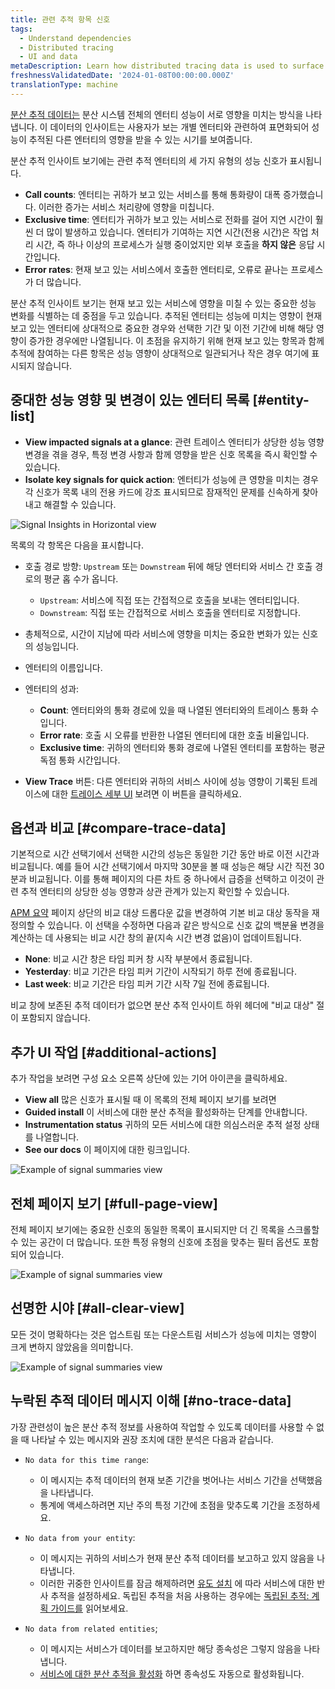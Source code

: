 ```yaml
---
title: 관련 추적 항목 신호
tags:
  - Understand dependencies
  - Distributed tracing
  - UI and data
metaDescription: Learn how distributed tracing data is used to surface performance impacts caused by traced entities.
freshnessValidatedDate: '2024-01-08T00:00:00.000Z'
translationType: machine
---
```


[분산 추적 데이터는](/docs/distributed-tracing/concepts/how-new-relic-distributed-tracing-works/#trace-structure) 분산 시스템 전체의 엔터티 성능이 서로 영향을 미치는 방식을 나타냅니다. 이 데이터의 인사이트는 사용자가 보는 개별 엔터티와 관련하여 표면화되어 성능이 추적된 다른 엔터티의 영향을 받을 수 있는 시기를 보여줍니다.

분산 추적 인사이트 보기에는 관련 추적 엔터티의 세 가지 유형의 성능 신호가 표시됩니다.

* <DNT>**Call counts**</DNT>: 엔터티는 귀하가 보고 있는 서비스를 통해 통화량이 대폭 증가했습니다. 이러한 증가는 서비스 처리량에 영향을 미칩니다.
* <DNT>**Exclusive time**</DNT>: 엔터티가 귀하가 보고 있는 서비스로 전화를 걸어 지연 시간이 훨씬 더 많이 발생하고 있습니다. 엔터티가 기여하는 지연 시간(전용 시간)은 작업 처리 시간, 즉 하나 이상의 프로세스가 실행 중이었지만 외부 호출을 **하지 않은** 응답 시간입니다.
* <DNT>**Error rates**</DNT>: 현재 보고 있는 서비스에서 호출한 엔터티로, 오류로 끝나는 프로세스가 더 많습니다.

분산 추적 인사이트 보기는 현재 보고 있는 서비스에 영향을 미칠 수 있는 중요한 성능 변화를 식별하는 데 중점을 두고 있습니다. 추적된 엔터티는 성능에 미치는 영향이 현재 보고 있는 엔터티에 상대적으로 중요한 경우와 선택한 기간 및 이전 기간에 비해 해당 영향이 증가한 경우에만 나열됩니다. 이 초점을 유지하기 위해 현재 보고 있는 항목과 함께 추적에 참여하는 다른 항목은 성능 영향이 상대적으로 일관되거나 작은 경우 여기에 표시되지 않습니다.

## 중대한 성능 영향 및 변경이 있는 엔터티 목록 [#entity-list]

* <DNT>**View impacted signals at a glance**</DNT>: 관련 트레이스 엔터티가 상당한 성능 영향 변경을 겪을 경우, 특정 변경 사항과 함께 영향을 받은 신호 목록을 즉시 확인할 수 있습니다.
* <DNT>**Isolate key signals for quick action**</DNT>: 엔터티가 성능에 큰 영향을 미치는 경우 각 신호가 목록 내의 전용 카드에 강조 표시되므로 잠재적인 문제를 신속하게 찾아내고 해결할 수 있습니다.

<img title="Signal Insights in Horizontal view" alt="Signal Insights in Horizontal view" src="/images/apm_screenshot-crop_distributed-tracing-in-the-apm-summary-page.webp" />

목록의 각 항목은 다음을 표시합니다.

* 호출 경로 방향: `Upstream` 또는 `Downstream` 뒤에 해당 엔터티와 서비스 간 호출 경로의 평균 홉 수가 옵니다.

  * `Upstream`: 서비스에 직접 또는 간접적으로 호출을 보내는 엔터티입니다.
  * `Downstream`: 직접 또는 간접적으로 서비스 호출을 엔터티로 지정합니다.

* 총체적으로, 시간이 지남에 따라 서비스에 영향을 미치는 중요한 변화가 있는 신호의 성능입니다.

* 엔터티의 이름입니다.

* 엔터티의 성과:

  * <DNT>**Count**</DNT>: 엔터티와의 통화 경로에 있을 때 나열된 엔터티와의 트레이스 통화 수입니다.
  * <DNT>**Error rate**</DNT>: 호출 시 오류를 반환한 나열된 엔터티에 대한 호출 비율입니다.
  * <DNT>**Exclusive time**</DNT>: 귀하의 엔터티와 통화 경로에 나열된 엔터티를 포함하는 평균 독점 통화 시간입니다.

* <DNT>**View Trace**</DNT> 버튼: 다른 엔터티와 귀하의 서비스 사이에 성능 영향이 기록된 트레이스에 대한 [트레이스 세부 UI](/docs/distributed-tracing/ui-data/trace-details/) 보려면 이 버튼을 클릭하세요.

## 옵션과 비교 [#compare-trace-data]

기본적으로 시간 선택기에서 선택한 시간의 성능은 동일한 기간 동안 바로 이전 시간과 비교됩니다. 예를 들어 시간 선택기에서 마지막 30분을 볼 때 성능은 해당 시간 직전 30분과 비교됩니다. 이를 통해 페이지의 다른 차트 중 하나에서 급증을 선택하고 이것이 관련 추적 엔터티의 상당한 성능 영향과 상관 관계가 있는지 확인할 수 있습니다.

[APM 요약](/docs/apm/agents/manage-apm-agents/agent-data/triage-run-diagnostics/) 페이지 상단의 비교 대상 드롭다운 값을 변경하여 기본 비교 대상 동작을 재정의할 수 있습니다. 이 선택을 수정하면 다음과 같은 방식으로 신호 값의 백분율 변경을 계산하는 데 사용되는 비교 시간 창의 끝(지속 시간 변경 없음)이 업데이트됩니다.

* <DNT>**None**</DNT>: 비교 시간 창은 타임 피커 창 시작 부분에서 종료됩니다.
* <DNT>**Yesterday**</DNT>: 비교 기간은 타임 피커 기간이 시작되기 하루 전에 종료됩니다.
* <DNT>**Last week**</DNT>: 비교 기간은 타임 피커 기간 시작 7일 전에 종료됩니다.

비교 창에 보존된 추적 데이터가 없으면 분산 추적 인사이트 하위 헤더에 &quot;비교 대상&quot; 절이 포함되지 않습니다.

## 추가 UI 작업 [#additional-actions]

추가 작업을 보려면 구성 요소 오른쪽 상단에 있는 기어 아이콘을 클릭하세요.

* <DNT>**View all**</DNT> 많은 신호가 표시될 때 이 목록의 전체 페이지 보기를 보려면
* <DNT>**Guided install**</DNT> 이 서비스에 대한 분산 추적을 활성화하는 단계를 안내합니다.
* <DNT>**Instrumentation status**</DNT> 귀하의 모든 서비스에 대한 의심스러운 추적 설정 상태를 나열합니다.
* <DNT>**See our docs**</DNT> 이 페이지에 대한 링크입니다.

<img title="Signal summaries example" alt="Example of signal summaries view" src="/images/distributed-tracing_signal-summaries_controls.webp" />

## 전체 페이지 보기 [#full-page-view]

전체 페이지 보기에는 중요한 신호의 동일한 목록이 표시되지만 더 긴 목록을 스크롤할 수 있는 공간이 더 많습니다. 또한 특정 유형의 신호에 초점을 맞추는 필터 옵션도 포함되어 있습니다.

<img title="Signal summaries example" alt="Example of signal summaries view" src="/images/distributed-tracing_entity-summaries_full_page.webp" />

## 선명한 시야 [#all-clear-view]

모든 것이 명확하다는 것은 업스트림 또는 다운스트림 서비스가 성능에 미치는 영향이 크게 변하지 않았음을 의미합니다.

<img title="Signal summaries example" alt="Example of signal summaries view" src="/images/distributed-tracing_signal-summaries-with-all-clear-example.webp" />

## 누락된 추적 데이터 메시지 이해 [#no-trace-data]

가장 관련성이 높은 분산 추적 정보를 사용하여 작업할 수 있도록 데이터를 사용할 수 없을 때 나타날 수 있는 메시지와 권장 조치에 대한 분석은 다음과 같습니다.

* `No data for this time range`:

  * 이 메시지는 추적 데이터의 현재 보존 기간을 벗어나는 서비스 기간을 선택했음을 나타냅니다.
  * 통계에 액세스하려면 지난 주의 특정 기간에 초점을 맞추도록 기간을 조정하세요.

* `No data from your entity`:

  * 이 메시지는 귀하의 서비스가 현재 분산 추적 데이터를 보고하고 있지 않음을 나타냅니다.
  * 이러한 귀중한 인사이트를 잠금 해제하려면 [유도 설치](https://onenr.io/0OQM6lV3DwG) 에 따라 서비스에 대한 반사 추적을 설정하세요. 독립된 추적을 처음 사용하는 경우에는 [독립된 추적: 계획 가이드를](/docs/distributed-tracing/concepts/distributed-tracing-planning-guide/) 읽어보세요.

* `No data from related entities`;

  * 이 메시지는 서비스가 데이터를 보고하지만 해당 종속성은 그렇지 않음을 나타냅니다.
  * [서비스에 대한 분산 추적을 활성화](https://onenr.io/0OQM6lV3DwG) 하면 종속성도 자동으로 활성화됩니다.